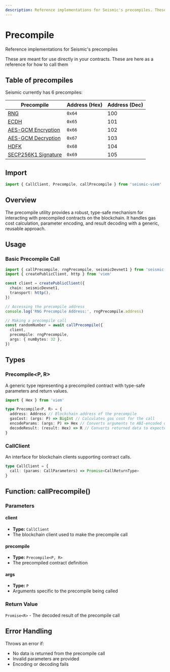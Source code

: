 ```yaml
---
description: Reference implementations for Seismic's precompiles. These are meant for use directly in your contracts. These are here as a reference for how to call them
---
```


# Precompile

Reference implementations for Seismic's precompiles

These are meant for use directly in your contracts. These are here as a reference for how to call them

## Table of precompiles

Seismic currently has 6 precompiles:

| **Precompile**                                         | **Address (Hex)** | **Address (Dec)** |
| ------------------------------------------------------ | ----------------- | ----------------- |
| [RNG](/viem/precompiles/rng)                           | `0x64`            | 100               |
| [ECDH](/viem/precompiles/ecdh)                         | `0x65`            | 101               |
| [AES-GCM Encryption](/viem/precompiles/aes)            | `0x66`            | 102               |
| [AES-GCM Decryption](/viem/precompiles/aes)            | `0x67`            | 103               |
| [HDFK](/viem/precompiles/hdfk)                         | `0x68`            | 104               |
| [SECP256K1 Signature](/viem/precompiles/secp256k1-sig) | `0x69`            | 105               |

## Import

```ts
import { CallClient, Precompile, callPrecompile } from 'seismic-viem'
```

## Overview

The precompile utility provides a robust, type-safe mechanism for interacting with precompiled contracts on the blockchain. It handles gas cost calculation, parameter encoding, and result decoding with a generic, reusable approach.

## Usage

### Basic Precompile Call

```ts
import { callPrecompile, rngPrecompile, seismicDevnet1 } from 'seismic-viem'
import { createPublicClient, http } from 'viem'

const client = createPublicClient({
  chain: seismicDevnet1,
  transport: http(),
})

// Accessing the precompile address
console.log('RNG Precompile Address:', rngPrecompile.address)

// Making a precompile call
const randomNumber = await callPrecompile({
  client,
  precompile: rngPrecompile,
  args: { numBytes: 32 },
})
```

## Types

### Precompile\<P, R\>

A generic type representing a precompiled contract with type-safe parameters and return values.

```ts
import { Hex } from 'viem'

type Precompile<P, R> = {
  address: Address // Blockchain address of the precompile
  gasCost: (args: P) => BigInt // Calculates gas cost for the call
  encodeParams: (args: P) => Hex // Converts arguments to ABI-encoded data
  decodeResult: (result: Hex) => R // Converts returned data to expected type
}
```

### CallClient

An interface for blockchain clients supporting contract calls.

```ts
type CallClient = {
  call: (params: CallParameters) => Promise<CallReturnType>
}
```

## Function: callPrecompile()

### Parameters

#### client

- **Type:** `CallClient`
- The blockchain client used to make the precompile call

#### precompile

- **Type:** `Precompile<P, R>`
- The precompiled contract definition

#### args

- **Type:** `P`
- Arguments specific to the precompile being called

### Return Value

`Promise<R>` - The decoded result of the precompile call

## Error Handling

Throws an error if:

- No data is returned from the precompile call
- Invalid parameters are provided
- Encoding or decoding fails
